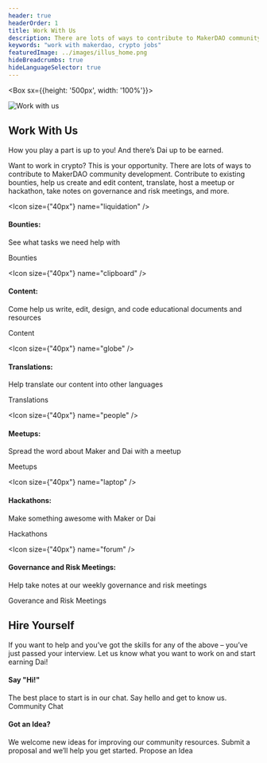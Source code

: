 ```yaml
---
header: true
headerOrder: 1
title: Work With Us
description: There are lots of ways to contribute to MakerDAO community development. Contribute to existing bounties, help us create and edit content, translate, host a meetup or hackathon, take notes on governance and risk meetings, and more.
keywords: "work with makerdao, crypto jobs"
featuredImage: ../images/illus_home.png
hideBreadcrumbs: true
hideLanguageSelector: true
---
```


<InfoBlock>

<Box sx={{height: '500px', width: '100%'}}>

![Work with us](/images/illus_work.png)

</Box>

<Box>

## Work With Us

How you play a part is up to you! And there’s Dai up to be earned.

</Box>

</InfoBlock>

Want to work in crypto? This is your opportunity. There are lots of ways to contribute to MakerDAO community development. Contribute to existing bounties, help us create and edit content, translate, host a meetup or hackathon, take notes on governance and risk meetings, and more.

<Chocolate>

<Box>

<Icon size={"40px"} name="liquidation" />

#### Bounties:

See what tasks we need help with

<Link to="/work_with_us/bounties/">Bounties</Link>

</Box>

<Box>

<Icon size={"40px"} name="clipboard" />

#### Content:

Come help us write, edit, design, and code educational documents and resources

<Link to="/work_with_us/content/">Content</Link>

</Box>

<Box>

<Icon size={"40px"} name="globe" />

#### Translations:

Help translate our content into other languages

<Link to="/work_with_us/translations/">Translations</Link>

</Box>

</Chocolate>

<Chocolate>

<Box>

<Icon size={"40px"} name="people" />

#### Meetups:

Spread the word about Maker and Dai with a meetup

<Link to="/work_with_us/meetups/">Meetups</Link>

</Box>

<Box>

 <Icon size={"40px"} name="laptop" />

#### Hackathons:

Make something awesome with Maker or Dai

<Link to="/work_with_us/hackathons/">Hackathons</Link>

</Box>

<Box>

<Icon size={"40px"} name="forum" />

#### Governance and Risk Meetings:

Help take notes at our weekly governance and risk meetings

<Link to="/work_with_us/governance_and_risk_meetings/">Goverance and Risk Meetings</Link>

</Box>

</Chocolate>


<InfoBlock>

<Box>

## Hire Yourself

If you want to help and you’ve got the skills for any of the above – you’ve just passed your interview. Let us know what you want to work on and start earning Dai!

</Box>

</InfoBlock>

<Tout>

<Box>

#### Say "Hi!"
The best place to start is in our chat. Say hello and get to know us. <Link to="https://chat.makerdao.com/channel/community-development">Community Chat</Link>

</Box>

<Box>

#### Got an Idea?
We welcome new ideas for improving our community resources. Submit a proposal and we’ll help you get started. <Link to="/funding/community-projects/">Propose an Idea</Link>

</Box>

</Tout>
